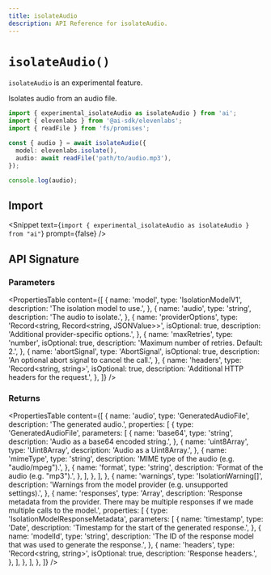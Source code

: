 ```yaml
---
title: isolateAudio
description: API Reference for isolateAudio.
---
```


# `isolateAudio()`

<Note type="warning">`isolateAudio` is an experimental feature.</Note>

Isolates audio from an audio file.

```ts
import { experimental_isolateAudio as isolateAudio } from 'ai';
import { elevenlabs } from '@ai-sdk/elevenlabs';
import { readFile } from 'fs/promises';

const { audio } = await isolateAudio({
  model: elevenlabs.isolate(),
  audio: await readFile('path/to/audio.mp3'),
});

console.log(audio);
```

## Import

<Snippet
  text={`import { experimental_isolateAudio as isolateAudio } from "ai"`}
  prompt={false}
/>

## API Signature

### Parameters

<PropertiesTable
  content={[
    {
      name: 'model',
      type: 'IsolationModelV1',
      description: 'The isolation model to use.',
    },
    {
      name: 'audio',
      type: 'string',
      description: 'The audio to isolate.',
    },
    {
      name: 'providerOptions',
      type: 'Record<string, Record<string, JSONValue>>',
      isOptional: true,
      description: 'Additional provider-specific options.',
    },
    {
      name: 'maxRetries',
      type: 'number',
      isOptional: true,
      description: 'Maximum number of retries. Default: 2.',
    },
    {
      name: 'abortSignal',
      type: 'AbortSignal',
      isOptional: true,
      description: 'An optional abort signal to cancel the call.',
    },
    {
      name: 'headers',
      type: 'Record<string, string>',
      isOptional: true,
      description: 'Additional HTTP headers for the request.',
    },
  ]}
/>

### Returns

<PropertiesTable
  content={[
    {
      name: 'audio',
      type: 'GeneratedAudioFile',
      description: 'The generated audio.',
      properties: [
        {
          type: 'GeneratedAudioFile',
          parameters: [
            {
              name: 'base64',
              type: 'string',
              description: 'Audio as a base64 encoded string.',
            },
            {
              name: 'uint8Array',
              type: 'Uint8Array',
              description: 'Audio as a Uint8Array.',
            },
            {
              name: 'mimeType',
              type: 'string',
              description: 'MIME type of the audio (e.g. "audio/mpeg").',
            },
            {
              name: 'format',
              type: 'string',
              description: 'Format of the audio (e.g. "mp3").',
            },
          ],
        },
      ],
    },
    {
      name: 'warnings',
      type: 'IsolationWarning[]',
      description:
        'Warnings from the model provider (e.g. unsupported settings).',
    },
    {
      name: 'responses',
      type: 'Array<IsolationModelResponseMetadata>',
      description:
        'Response metadata from the provider. There may be multiple responses if we made multiple calls to the model.',
      properties: [
        {
          type: 'IsolationModelResponseMetadata',
          parameters: [
            {
              name: 'timestamp',
              type: 'Date',
              description: 'Timestamp for the start of the generated response.',
            },
            {
              name: 'modelId',
              type: 'string',
              description:
                'The ID of the response model that was used to generate the response.',
            },
            {
              name: 'headers',
              type: 'Record<string, string>',
              isOptional: true,
              description: 'Response headers.',
            },
          ],
        },
      ],
    },
  ]}
/>
